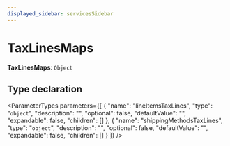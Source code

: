 ```yaml
---
displayed_sidebar: servicesSidebar
---
```



# TaxLinesMaps

 **TaxLinesMaps**: `Object`

## Type declaration

<ParameterTypes parameters={[
  {
    "name": "lineItemsTaxLines",
    "type": "`object`",
    "description": "",
    "optional": false,
    "defaultValue": "",
    "expandable": false,
    "children": []
  },
  {
    "name": "shippingMethodsTaxLines",
    "type": "`object`",
    "description": "",
    "optional": false,
    "defaultValue": "",
    "expandable": false,
    "children": []
  }
]} />
